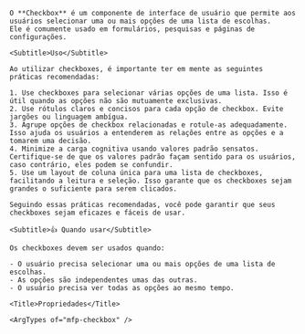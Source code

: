 
<div className="mfp-doc__wrapper" data-theme="light">
  <div className="mfp-doc__container" >
    <Title>Checkbox</Title>

    O **Checkbox** é um componente de interface de usuário que permite aos usuários selecionar uma ou mais opções de uma lista de escolhas.
    Ele é comumente usado em formulários, pesquisas e páginas de configurações.

    <Subtitle>Uso</Subtitle>

    Ao utilizar checkboxes, é importante ter em mente as seguintes práticas recomendadas:

    1. Use checkboxes para selecionar várias opções de uma lista. Isso é útil quando as opções não são mutuamente exclusivas.
    2. Use rótulos claros e concisos para cada opção de checkbox. Evite jargões ou linguagem ambígua.
    3. Agrupe opções de checkbox relacionadas e rotule-as adequadamente. Isso ajuda os usuários a entenderem as relações entre as opções e a tomarem uma decisão.
    4. Minimize a carga cognitiva usando valores padrão sensatos. Certifique-se de que os valores padrão façam sentido para os usuários, caso contrário, eles podem se confundir.
    5. Use um layout de coluna única para uma lista de checkboxes, facilitando a leitura e seleção. Isso garante que os checkboxes sejam grandes o suficiente para serem clicados.

    Seguindo essas práticas recomendadas, você pode garantir que seus checkboxes sejam eficazes e fáceis de usar.

    <Subtitle>👍 Quando usar</Subtitle>

    Os checkboxes devem ser usados quando:

    - O usuário precisa selecionar uma ou mais opções de uma lista de escolhas.
    - As opções são independentes umas das outras.
    - O usuário precisa ver todas as opções ao mesmo tempo.

    <Title>Propriedades</Title>

    <ArgTypes of="mfp-checkbox" />
  </div>
</div>
